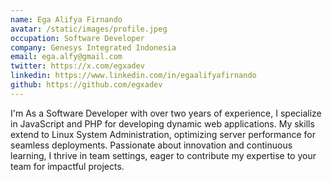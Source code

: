 ```yaml
---
name: Ega Alifya Firnando
avatar: /static/images/profile.jpeg
occupation: Software Developer
company: Genesys Integrated Indonesia
email: ega.alfy@gmail.com
twitter: https://x.com/egxadev
linkedin: https://www.linkedin.com/in/egaalifyafirnando
github: https://github.com/egxadev
---
```


I'm As a Software Developer with over two years of experience, I specialize in JavaScript and PHP for developing dynamic web applications. My skills extend to Linux System Administration, optimizing server performance for seamless deployments. Passionate about innovation and continuous learning, I thrive in team settings, eager to contribute my expertise to your team for impactful projects.
